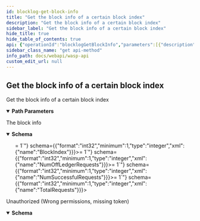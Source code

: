 ```yaml
---
id: blocklog-get-block-info
title: "Get the block info of a certain block index"
description: "Get the block info of a certain block index"
sidebar_label: "Get the block info of a certain block index"
hide_title: true
hide_table_of_contents: true
api: {"operationId":"blocklogGetBlockInfo","parameters":[{"description":"ChainID (Bech32)","in":"path","name":"chainID","required":true,"schema":{"format":"string","type":"string"}},{"description":"BlockIndex (uint32)","in":"path","name":"blockIndex","required":true,"schema":{"format":"int32","minimum":1,"type":"integer"}}],"responses":{"200":{"content":{"application/json":{"schema":{"example":{"anchorTransactionId":"anchorTransactionId","gasBurned":"gasBurned","totalRequests":1,"l1CommitmentHash":"l1CommitmentHash","blockIndex":1,"numSuccessfulRequests":1,"gasFeeCharged":"gasFeeCharged","totalStorageDeposit":"totalStorageDeposit","transactionSubEssenceHash":"transactionSubEssenceHash","numOffLedgerRequests":1,"previousL1CommitmentHash":"previousL1CommitmentHash","timestamp":"2000-01-23T04:56:07.000+00:00","totalBaseTokensInL2Accounts":"totalBaseTokensInL2Accounts"},"properties":{"anchorTransactionId":{"format":"string","type":"string","xml":{"name":"AnchorTransactionID"}},"blockIndex":{"format":"int32","minimum":1,"type":"integer","xml":{"name":"BlockIndex"}},"gasBurned":{"description":"The burned gas (uint64 as string)","format":"string","type":"string","xml":{"name":"GasBurned"}},"gasFeeCharged":{"description":"The charged gas fee (uint64 as string)","format":"string","type":"string","xml":{"name":"GasFeeCharged"}},"l1CommitmentHash":{"format":"string","type":"string","xml":{"name":"L1CommitmentHash"}},"numOffLedgerRequests":{"format":"int32","minimum":1,"type":"integer","xml":{"name":"NumOffLedgerRequests"}},"numSuccessfulRequests":{"format":"int32","minimum":1,"type":"integer","xml":{"name":"NumSuccessfulRequests"}},"previousL1CommitmentHash":{"format":"string","type":"string","xml":{"name":"PreviousL1CommitmentHash"}},"timestamp":{"format":"date-time","type":"string","xml":{"name":"Timestamp"}},"totalBaseTokensInL2Accounts":{"description":"The total L2 base tokens (uint64 as string)","format":"string","type":"string","xml":{"name":"TotalBaseTokensInL2Accounts"}},"totalRequests":{"format":"int32","minimum":1,"type":"integer","xml":{"name":"TotalRequests"}},"totalStorageDeposit":{"description":"The total storage deposit (uint64 as string)","format":"string","type":"string","xml":{"name":"TotalStorageDeposit"}},"transactionSubEssenceHash":{"format":"string","type":"string","xml":{"name":"TransactionSubEssenceHash"}}},"required":["anchorTransactionId","blockIndex","gasBurned","gasFeeCharged","l1CommitmentHash","numOffLedgerRequests","numSuccessfulRequests","previousL1CommitmentHash","timestamp","totalBaseTokensInL2Accounts","totalRequests","totalStorageDeposit","transactionSubEssenceHash"],"type":"object","xml":{"name":"BlockInfoResponse"}}}},"description":"The block info"},"401":{"content":{"application/json":{"schema":{"properties":{"error":{"format":"string","type":"string","xml":{"name":"Error"}},"missingPermission":{"format":"string","type":"string","xml":{"name":"MissingPermission"}}},"required":["error","missingPermission"],"type":"object","xml":{"name":"ValidationError"}}}},"description":"Unauthorized (Wrong permissions, missing token)"}},"security":[{"Authorization":[]}],"tags":["corecontracts"],"description":"Get the block info of a certain block index","method":"get","path":"/chains/{chainID}/core/blocklog/blocks/{blockIndex}","servers":[{"url":"/"}],"securitySchemes":{"Authorization":{"description":"JWT Token","in":"header","name":"Authorization","type":"apiKey"}},"info":{"description":"REST API for the Wasp node","title":"Wasp API","version":"0"},"postman":{"name":"Get the block info of a certain block index","description":{"type":"text/plain"},"url":{"path":["chains",":chainID","core","blocklog","blocks",":blockIndex"],"host":["{{baseUrl}}"],"query":[],"variable":[{"disabled":false,"description":{"content":"(Required) ChainID (Bech32)","type":"text/plain"},"type":"any","value":"","key":"chainID"},{"disabled":false,"description":{"content":"(Required) BlockIndex (uint32)","type":"text/plain"},"type":"any","value":"","key":"blockIndex"}]},"header":[{"key":"Accept","value":"application/json"}],"method":"GET","auth":{"type":"apikey","apikey":[{"type":"any","value":"Authorization","key":"key"},{"type":"any","value":"<API Key>","key":"value"},{"type":"any","value":"header","key":"in"}]}}}
sidebar_class_name: "get api-method"
info_path: docs/webapi/wasp-api
custom_edit_url: null
---
```



## Get the block info of a certain block index



Get the block info of a certain block index

<details style={{"marginBottom":"1rem"}} data-collapsed={false} open={true}><summary style={{}}><strong>Path Parameters</strong></summary><div><ul><ParamsItem className={"paramsItem"} param={{"description":"ChainID (Bech32)","in":"path","name":"chainID","required":true,"schema":{"format":"string","type":"string"}}}></ParamsItem><ParamsItem className={"paramsItem"} param={{"description":"BlockIndex (uint32)","in":"path","name":"blockIndex","required":true,"schema":{"format":"int32","minimum":1,"type":"integer"}}}></ParamsItem></ul></div></details><div><ApiTabs><TabItem label={"200"} value={"200"}><div>

The block info

</div><div><MimeTabs schemaType={"response"}><TabItem label={"application/json"} value={"application/json"}><SchemaTabs><TabItem label={"Schema"} value={"Schema"}><details style={{}} data-collapsed={false} open={true}><summary style={{"textAlign":"left"}}><strong>Schema</strong></summary><div style={{"textAlign":"left","marginLeft":"1rem"}}></div><ul style={{"marginLeft":"1rem"}}><SchemaItem collapsible={false} name={"anchorTransactionId"} required={false} schemaName={"string"} qualifierMessage={undefined} schema={{"format":"string","type":"string","xml":{"name":"AnchorTransactionID"}}}></SchemaItem><SchemaItem collapsible={false} name={"blockIndex"} required={false} schemaName={"int32"} qualifierMessage={"**Possible values:** `>= 1`"} schema={{"format":"int32","minimum":1,"type":"integer","xml":{"name":"BlockIndex"}}}></SchemaItem><SchemaItem collapsible={false} name={"gasBurned"} required={false} schemaName={"string"} qualifierMessage={undefined} schema={{"description":"The burned gas (uint64 as string)","format":"string","type":"string","xml":{"name":"GasBurned"}}}></SchemaItem><SchemaItem collapsible={false} name={"gasFeeCharged"} required={false} schemaName={"string"} qualifierMessage={undefined} schema={{"description":"The charged gas fee (uint64 as string)","format":"string","type":"string","xml":{"name":"GasFeeCharged"}}}></SchemaItem><SchemaItem collapsible={false} name={"l1CommitmentHash"} required={false} schemaName={"string"} qualifierMessage={undefined} schema={{"format":"string","type":"string","xml":{"name":"L1CommitmentHash"}}}></SchemaItem><SchemaItem collapsible={false} name={"numOffLedgerRequests"} required={false} schemaName={"int32"} qualifierMessage={"**Possible values:** `>= 1`"} schema={{"format":"int32","minimum":1,"type":"integer","xml":{"name":"NumOffLedgerRequests"}}}></SchemaItem><SchemaItem collapsible={false} name={"numSuccessfulRequests"} required={false} schemaName={"int32"} qualifierMessage={"**Possible values:** `>= 1`"} schema={{"format":"int32","minimum":1,"type":"integer","xml":{"name":"NumSuccessfulRequests"}}}></SchemaItem><SchemaItem collapsible={false} name={"previousL1CommitmentHash"} required={false} schemaName={"string"} qualifierMessage={undefined} schema={{"format":"string","type":"string","xml":{"name":"PreviousL1CommitmentHash"}}}></SchemaItem><SchemaItem collapsible={false} name={"timestamp"} required={false} schemaName={"date-time"} qualifierMessage={undefined} schema={{"format":"date-time","type":"string","xml":{"name":"Timestamp"}}}></SchemaItem><SchemaItem collapsible={false} name={"totalBaseTokensInL2Accounts"} required={false} schemaName={"string"} qualifierMessage={undefined} schema={{"description":"The total L2 base tokens (uint64 as string)","format":"string","type":"string","xml":{"name":"TotalBaseTokensInL2Accounts"}}}></SchemaItem><SchemaItem collapsible={false} name={"totalRequests"} required={false} schemaName={"int32"} qualifierMessage={"**Possible values:** `>= 1`"} schema={{"format":"int32","minimum":1,"type":"integer","xml":{"name":"TotalRequests"}}}></SchemaItem><SchemaItem collapsible={false} name={"totalStorageDeposit"} required={false} schemaName={"string"} qualifierMessage={undefined} schema={{"description":"The total storage deposit (uint64 as string)","format":"string","type":"string","xml":{"name":"TotalStorageDeposit"}}}></SchemaItem><SchemaItem collapsible={false} name={"transactionSubEssenceHash"} required={false} schemaName={"string"} qualifierMessage={undefined} schema={{"format":"string","type":"string","xml":{"name":"TransactionSubEssenceHash"}}}></SchemaItem></ul></details></TabItem><TabItem label={"Example (from schema)"} value={"Example (from schema)"}><ResponseSamples responseExample={"{\n  \"anchorTransactionId\": \"anchorTransactionId\",\n  \"gasBurned\": \"gasBurned\",\n  \"totalRequests\": 1,\n  \"l1CommitmentHash\": \"l1CommitmentHash\",\n  \"blockIndex\": 1,\n  \"numSuccessfulRequests\": 1,\n  \"gasFeeCharged\": \"gasFeeCharged\",\n  \"totalStorageDeposit\": \"totalStorageDeposit\",\n  \"transactionSubEssenceHash\": \"transactionSubEssenceHash\",\n  \"numOffLedgerRequests\": 1,\n  \"previousL1CommitmentHash\": \"previousL1CommitmentHash\",\n  \"timestamp\": \"2000-01-23T04:56:07.000+00:00\",\n  \"totalBaseTokensInL2Accounts\": \"totalBaseTokensInL2Accounts\"\n}"} language={"json"}></ResponseSamples></TabItem></SchemaTabs></TabItem></MimeTabs></div></TabItem><TabItem label={"401"} value={"401"}><div>

Unauthorized (Wrong permissions, missing token)

</div><div><MimeTabs schemaType={"response"}><TabItem label={"application/json"} value={"application/json"}><SchemaTabs><TabItem label={"Schema"} value={"Schema"}><details style={{}} data-collapsed={false} open={true}><summary style={{"textAlign":"left"}}><strong>Schema</strong></summary><div style={{"textAlign":"left","marginLeft":"1rem"}}></div><ul style={{"marginLeft":"1rem"}}><SchemaItem collapsible={false} name={"error"} required={false} schemaName={"string"} qualifierMessage={undefined} schema={{"format":"string","type":"string","xml":{"name":"Error"}}}></SchemaItem><SchemaItem collapsible={false} name={"missingPermission"} required={false} schemaName={"string"} qualifierMessage={undefined} schema={{"format":"string","type":"string","xml":{"name":"MissingPermission"}}}></SchemaItem></ul></details></TabItem><TabItem label={"Example (from schema)"} value={"Example (from schema)"}><ResponseSamples responseExample={"{\n  \"error\": \"string\",\n  \"missingPermission\": \"string\"\n}"} language={"json"}></ResponseSamples></TabItem></SchemaTabs></TabItem></MimeTabs></div></TabItem></ApiTabs></div>
      
